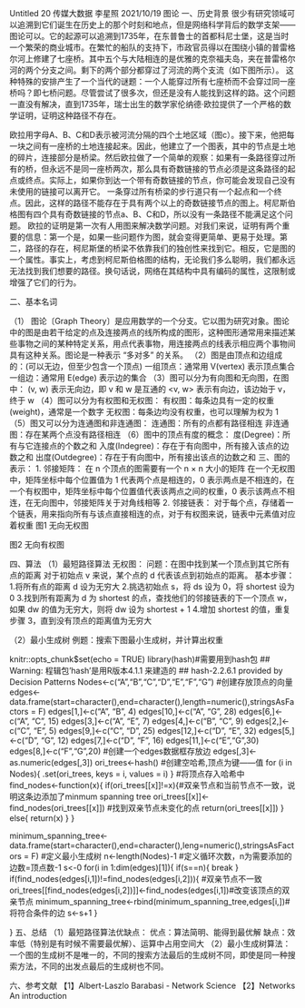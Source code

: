 Untitled
20 传媒大数据 李星照
2021/10/19
图论 一、历史背景 很少有研究领域可以追溯到它们诞生在历史上的那个时刻和地点，但是网络科学背后的数学支架——图论可以。它的起源可以追溯到1735年，在东普鲁士的首都科尼士堡，这是当时一个繁荣的商业城市。在繁忙的船队的支持下，市政官员得以在围绕小镇的普雷格尔河上修建了七座桥。其中五个与大陆相连的是优雅的克奈福夫岛，夹在普雷格尔河的两个分支之间。剩下的两个部分都穿过了河流的两个支流（如下图所示）。 这种特殊的安排产生了一个当代的谜题：一个人能穿过所有七座桥而不会穿过同一座桥吗？即七桥问题。尽管尝试了很多次，但还是没有人能找到这样的路。这个问题一直没有解决，直到1735年，瑞士出生的数学家伦纳德·欧拉提供了一个严格的数学证明，证明这种路径不存在。

欧拉用字母A、B、C和D表示被河流分隔的四个土地区域（图c）。接下来，他把每一块之间有一座桥的土地连接起来。因此，他建立了一个图表，其中的节点是土地的碎片，连接部分是桥梁。然后欧拉做了一个简单的观察：如果有一条路径穿过所有的桥，但永远不是同一座桥两次，那么具有奇数链接的节点必须是这条路径的起点或终点。实际上，如果你到达一个带有奇数链接的节点，你可能会发现自己没有未使用的链接可以离开它。 一条穿过所有桥梁的步行道只有一个起点和一个终点。因此，这样的路径不能存在于具有两个以上的奇数链接节点的图上。柯尼斯伯格图有四个具有奇数链接的节点a、B、C和D，所以没有一条路径不能满足这个问题。 欧拉的证明是第一次有人用图来解决数学问题。对我们来说，证明有两个重要的信息：第一个是，如果一些问题作为图，就会变得更简单、更易于处理。第二，路径的存在，柯尼斯堡的桥梁不依靠我们的独创性来找到它。相反，它是图的一个属性。事实上，考虑到柯尼斯伯格图的结构，无论我们多么聪明，我们都永远无法找到我们想要的路径。换句话说，网络在其结构中具有编码的属性，这限制或增强了它们的行为。

二、基本名词

（1） 图论〔Graph Theory〕是应用数学的一个分支。它以图为研究对象。图论中的图是由若干给定的点及连接两点的线所构成的图形，这种图形通常用来描述某些事物之间的某种特定关系，用点代表事物，用连接两点的线表示相应两个事物间具有这种关系。图论是一种表示 “多对多” 的关系。 （2）图是由顶点和边组成的：(可以无边，但至少包含一个顶点) 一组顶点：通常用 V(vertex) 表示顶点集合 一组边：通常用 E(edge) 表示边的集合 （3）图可以分为有向图和无向图，在图中： (v, w) 表示无向边，即 v 和 w 是互通的 <v, w> 表示有向边，该边始于 v，终于 w （4）图可以分为有权图和无权图： 有权图：每条边具有一定的权重(weight)，通常是一个数字 无权图：每条边均没有权重，也可以理解为权为 1 （5）图又可以分为连通图和非连通图： 连通图：所有的点都有路径相连 非连通图：存在某两个点没有路径相连 （6）图中的顶点有度的概念： 度(Degree)：所有与它连接点的个数之和 入度(Indegree)：存在于有向图中，所有接入该点的边数之和 出度(Outdegree)：存在于有向图中，所有接出该点的边数之和 三、图的表示： 1. 邻接矩阵： 在 n 个顶点的图需要有一个 n × n 大小的矩阵 在一个无权图中，矩阵坐标中每个位置值为 1 代表两个点是相连的，0 表示两点是不相连的，在一个有权图中，矩阵坐标中每个位置值代表该两点之间的权重，0 表示该两点不相连，在无向图中，邻接矩阵关于对角线相等 2. 邻接链表： 对于每个点，存储着一个链表，用来指向所有与该点直接相连的点，对于有权图来说，链表中元素值对应着权重 图1 无向无权图

图2 无向有权图

四、算法 （1）最短路径算法 无权图： 问题：在图中找到某一个顶点到其它所有点的距离 对于初始点 v 来说，某个点的 d 代表该点到初始点的距离。 基本步骤： 1.将所有点的距离 d 设为无穷大 2.挑选初始点 s，将 ds 设为 0，将 shortest 设为 0 3.找到所有距离为 d 为 shortest 的点，查找他们的邻接链表的下一个顶点 w，如果 dw 的值为无穷大，则将 dw 设为 shortest + 1 4.增加 shortest 的值，重复步骤 3，直到没有顶点的距离值为无穷大

（2）最小生成树 例题：搜索下图最小生成树，并计算出权重

knitr::opts_chunk$set(echo = TRUE)
library(hash)#需要用到hash包
## Warning: 程辑包'hash'是用R版本4.1.1 来建造的
## hash-2.2.6.1 provided by Decision Patterns
Nodes<-c("A","B","C","D","E","F","G")
#创建存放顶点的向量
edges<- data.frame(start=character(),end=character(),length=numeric(),stringsAsFactors = F)
edges[1,]<-c("A", "B", 4)
edges[10,]<-c("A", "G", 28)
edges[6,]<-c("A", "C", 15)
edges[3,]<-c("A", "E", 7)
edges[4,]<-c("B", "C", 9)
edges[2,]<-c("C", "E", 5)
edges[9,]<-c("C", "D", 25)
edges[12,]<-c("D", "E", 32)
edges[5,]<-c("D", "G", 12)
edges[7,]<-c("D", "F", 16)
edges[11,]<-c("E","G",30)
edges[8,]<-c("F","G",20)
#创建一个edges数据框存放边
edges[,3]<-as.numeric(edges[,3])
ori_trees<-hash()
#创建空哈希,顶点为键——值
for (i in Nodes){
  .set(ori_trees, keys = i, values = i)
}
#将顶点存入哈希中
find_nodes<-function(x){
  if(ori_trees[[x]]!=x){#双亲节点和当前节点不一致，说明这条边添加了minmum spanning tree
    ori_trees[[x]]<-find_nodes(ori_trees[[x]])
    #找到双亲节点未变化的点
    return(ori_trees[[x]])
  }
  else{
    return(x)
  }
}

minimum_spanning_tree<-data.frame(start=character(),end=character(),leng=numeric(),stringsAsFactors = F)
#定义最小生成树
n<-length(Nodes)-1
#定义循环次数，n为需要添加的边数=顶点数-1
s<-0
for(i in 1:dim(edges)[1]){
  if(s==n){
    break
  }
  if(find_nodes(edges[i,1])!=find_nodes(edges[i,2])){
    #双亲节点不一致
    ori_trees[[find_nodes(edges[i,2])]]<-find_nodes(edges[i,1])#改变该顶点的双亲节点
    minimum_spanning_tree<-rbind(minimum_spanning_tree,edges[i,])#将符合条件的边
  s<-s+1
  }
 
}
五、总结 （1）最短路径算法优缺点： 优点：算法简明、能得到最优解 缺点：效率低（特别是有时候不需要最优解）、运算中占用空间大 （2）最小生成树算法： 一个图的生成树不是唯一的，不同的搜索方法最后的生成树不同，即使是同一种搜索方法，不同的出发点最后的生成树也不同。

六、参考文献 【1】Albert-Laszlo Barabasi - Network Science 【2】Networks An introduction
